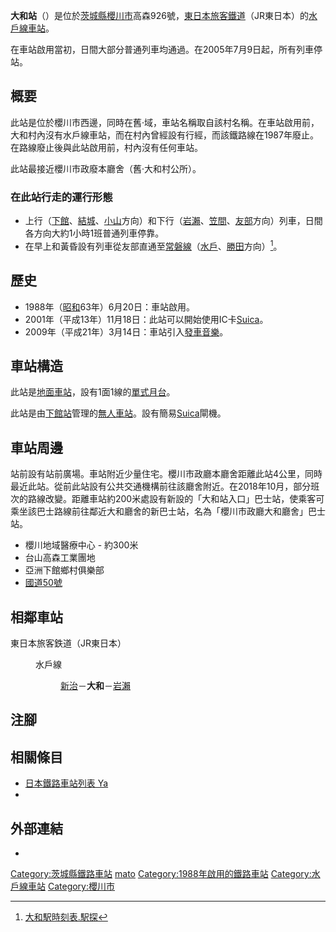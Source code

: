 {{NoteTA|G1=Transport
|T=zh-hans:大和站 (茨城县);zh-hk:大和站 (茨城縣);zh-tw:大和車站 (茨城縣);
|1=zh-hans:大和站;zh-hk:大和站;zh-tw:大和車站;
}}
{{Infobox station
|公司色 = green
|站名 = 大和
|圖片 = Mitosen-Yamato-eki-1.jpg
|圖片說明 = 車站大樓
|日文原名 = 大和
|平假名 = やまと
|羅馬拼音 = Yamato
|副站名 = 
|電報略號 = ヤト
|所在地 = {{JPN}}[[茨城縣|茨城縣]][[櫻川市|櫻川市]]高森926號
|座標 = {{coord|36|20|44.19|N|140|4|23.93|E|type:railwaystation_region:JP-24|display=inline,title}}
|車站構造 = [[地面車站|地面車站]]
|月台配置 = 1面1線
|啟用年月日 = 1988年（[[昭和|昭和]]63年）6月20日
|廢站年月日 = 
|乘客人數 = 
|上下車人次 = 
|統計年度 = 
|轉車 = 
|全寬備註 = [[無人車站|無人車站]]
|adjacent = {{Adjacent stations|system=東日本旅客鐵道東京近郊路線|line=水戶線|left=新治|right=岩瀨|note-left=3.6km|note-mid=距離[[小山站|小山]]25.9km|note-right=3.7km}}
}}
'''大和站'''（{{jpn|j=大和駅|hg=やまとえき|rm=Yamato eki|f=y}}）是位於[[茨城縣|茨城縣]][[櫻川市|櫻川市]]高森926號，[[東日本旅客鐵道|東日本旅客鐵道]]（JR東日本）的[[水戶線|水戶線]][[鐵路車站|車站]]。

在車站啟用當初，日間大部分普通列車均通過。在2005年7月9日起，所有列車停站。

== 概要 ==
此站是位於櫻川市西邊，同時在舊·{{Translink|ja|大和村 (茨城県真壁郡)|大和村 (真壁郡)|大和村}}域，車站名稱取自該村名稱。在車站啟用前，大和村內沒有水戶線車站，而在村內曾經設有{{Translink|ja|筑波鉄道筑波線|筑波線|筑波鐵道筑波線}}行經，而該鐵路線在1987年廢止。在路線廢止後與此站啟用前，村內沒有任何車站。

此站最接近櫻川市政廢本廳舍（舊·大和村公所）。

===在此站行走的運行形態===
*上行（[[下館站|下館]]、[[結城站|結城]]、[[小山站|小山]]方向）和下行（[[岩瀨站|岩瀨]]、[[笠間站|笠間]]、[[友部站|友部]]方向）列車，日間各方向大約1小時1班普通列車停靠。
*在早上和黃昏設有列車從友部直通至[[常磐線|常磐線]]（[[水戶站|水戶]]、[[勝田站|勝田]]方向）<ref>[https://time.ekitan.com/train/TimeSearch?SFNAME=%91%E5%98a(%88%EF%8F%E9)&SFCODE=3231&AN= 大和駅時刻表.駅探]{{ja icon}}</ref>。

== 歷史 ==
* 1988年（[[昭和|昭和]]63年）6月20日：車站啟用。
* 2001年（平成13年）11月18日：此站可以開始使用IC卡[[Suica|Suica]]。
* 2009年（平成21年）3月14日：車站引入[[發車音樂|發車音樂]]。

== 車站構造 ==
此站是[[地面車站|地面車站]]，設有1面1線的[[單式月台|單式月台]]。

此站是由[[下館站|下館站]]管理的[[無人車站|無人車站]]。設有簡易[[Suica|Suica]]閘機。

== 車站周邊 ==
站前設有站前廣場。車站附近少量住宅。櫻川市政廳本廳舍距離此站4公里，同時最近此站。從前此站設有公共交通機構前往該廳舍附近。在2018年10月，{{Translink|ja|関鉄パープルバス#桜川市・つくば市間広域連携バス|關鐵紫色巴士#櫻川市·筑波市之間廣域連攜巴士|櫻川市巴士}}部分班次的路線改變。距離車站約200米處設有新設的「大和站入口」巴士站，使乘客可乘坐該巴士路線前往鄰近大和廳舍的新巴士站，名為「櫻川市政廳大和廳舍」巴士站。

* 櫻川地域醫療中心 - 約300米
* 台山高森工業團地
* 亞洲下館鄉村俱樂部
* [[國道50號_(日本)|國道50號]]

== 相鄰車站 ==
; 東日本旅客鉄道（JR東日本）
: {{Color|#3333ff|■}}水戶線 
:: [[新治站|新治]]－'''大和'''－[[岩瀨站|岩瀨]]
== 注腳 ==
{{Reflist}}
== 相關條目 ==
{{commonscat|Yamato Station (Ibaraki)}}
* [[日本鐵路車站列表_Ya|日本鐵路車站列表 Ya]]
* {{Translink|ja|請願駅|請願車站}}
== 外部連結 ==
* {{外部連結/JR東日本車站|filename=1607|name=大和}}{{ja icon}}
{{水戶線}}
{{DEFAULTSORT:Yamato}}
[[Category:茨城縣鐵路車站|Category:茨城縣鐵路車站]]
[[Category:日本鐵路車站_Ya|mato]]
[[Category:1988年啟用的鐵路車站|Category:1988年啟用的鐵路車站]]
[[Category:水戶線車站|Category:水戶線車站]]
[[Category:櫻川市|Category:櫻川市]]